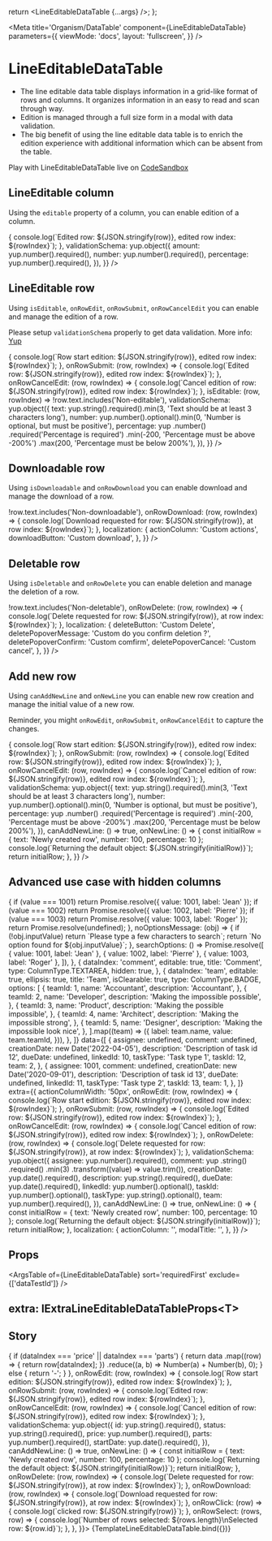 

  return <LineEditableDataTable {...args} />;
};

<Meta
  title='Organism/DataTable'
  component={LineEditableDataTable}
  parameters={{
    viewMode: 'docs',
    layout: 'fullscreen',
  }}
/>

# LineEditableDataTable

- The line editable data table displays information in a grid-like format of rows and columns. It organizes
  information in an easy to read and scan through way.
- Edition is managed through a full size form in a modal with data validation.
- The big benefit of using the line editable data table is to enrich the edition experience with additional
  information which can be absent from the table.

Play with LineEditableDataTable live on [CodeSandbox](https://codesandbox.io/s/lineeditabledatatable-demo-mfix5w)

## LineEditable column

Using the `editable` property of a column, you can enable edition of a column.

<Canvas>
  <LineEditableDataTable
    columns={[
      { suffix: '€', dataIndex: 'amount', editable: true, title: 'Amount (editable)', type: ColumnType.AMOUNT },
      { dataIndex: 'number', editable: false, title: 'Number (non-editable)', type: ColumnType.NUMBER },
      { dataIndex: 'percentage', editable: true, title: 'Percentage (editable)', type: ColumnType.PERCENTAGE },
    ]}
    data={[
      { amount: 0, number: 0, percentage: 0 },
      { amount: 1, number: 10, percentage: 100 },
      { amount: 2, number: 20, percentage: 200 },
    ]}
    extra={{
      onRowSubmit: (row, rowIndex) => {
        console.log(`Edited row: ${JSON.stringify(row)}, edited row index: ${rowIndex}`);
      },
      validationSchema: yup.object({
        amount: yup.number().required(),
        number: yup.number().required(),
        percentage: yup.number().required(),
      }),
    }}
  />
</Canvas>

## LineEditable row

Using `isEditable`, `onRowEdit`, `onRowSubmit`, `onRowCancelEdit` you can enable and manage the edition of a row.

Please setup `validationSchema` properly to get data validation. More info: [Yup](https://github.com/jquense/yup#yup)

<Canvas>
  <LineEditableDataTable
    columns={[
      { dataIndex: 'text', editable: true, title: 'Text (editable)', type: ColumnType.TEXT },
      { dataIndex: 'number', editable: false, title: 'Number (non-editable)', type: ColumnType.NUMBER },
      { dataIndex: 'percentage', editable: true, title: 'Percentage (editable)', type: ColumnType.PERCENTAGE },
    ]}
    data={[
      { text: 'LineEditable row 0', number: 0, percentage: 0 },
      { text: 'Non-editable row 1', number: 10, percentage: 100 },
      { text: 'LineEditable row 2', number: 20, percentage: 200 },
    ]}
    extra={{
      onRowEdit: (row, rowIndex) => {
        console.log(`Row start edition: ${JSON.stringify(row)}, edited row index: ${rowIndex}`);
      },
      onRowSubmit: (row, rowIndex) => {
        console.log(`Edited row: ${JSON.stringify(row)}, edited row index: ${rowIndex}`);
      },
      onRowCancelEdit: (row, rowIndex) => {
        console.log(`Cancel edition of row: ${JSON.stringify(row)}, edited row index: ${rowIndex}`);
      },
      isEditable: (row, rowIndex) => !row.text.includes('Non-editable'),
      validationSchema: yup.object({
        text: yup.string().required().min(3, 'Text should be at least 3 characters long'),
        number: yup.number().optional().min(0, 'Number is optional, but must be positive'),
        percentage: yup
          .number()
          .required('Percentage is required')
          .min(-200, 'Percentage must be above -200%')
          .max(200, 'Percentage must be below 200%'),
      }),
    }}
  />
</Canvas>

## Downloadable row

Using `isDownloadable` and `onRowDownload` you can enable download and manage the download of a row.

<Canvas>
  <LineEditableDataTable
    columns={[
      { dataIndex: 'text', editable: true, title: 'Text', type: ColumnType.TEXT },
      { dataIndex: 'number', editable: true, title: 'Number', type: ColumnType.NUMBER },
      { dataIndex: 'percentage', editable: true, title: 'Percentage', type: ColumnType.PERCENTAGE },
    ]}
    data={[
      { text: 'Downloadable row 0', number: 0, percentage: 0 },
      { text: 'Non-downloadable row 1', number: 10, percentage: 100 },
      { text: 'Downloadable row 2', number: 20, percentage: 200 },
    ]}
    extra={{
      isDownloadable: (row, rowIndex) => !row.text.includes('Non-downloadable'),
      onRowDownload: (row, rowIndex) => {
        console.log(`Download requested for row: ${JSON.stringify(row)}, at row index: ${rowIndex}`);
      },
      localization: {
        actionColumn: 'Custom actions',
        downloadButton: 'Custom download',
      },
    }}
  />
</Canvas>

## Deletable row

Using `isDeletable` and `onRowDelete` you can enable deletion and manage the deletion of a row.

<Canvas>
  <LineEditableDataTable
    columns={[
      { dataIndex: 'text', editable: true, title: 'Text', type: ColumnType.TEXT },
      { dataIndex: 'number', editable: true, title: 'Number', type: ColumnType.NUMBER },
      { dataIndex: 'percentage', editable: true, title: 'Percentage', type: ColumnType.PERCENTAGE },
    ]}
    data={[
      { text: 'Deletable row 0', number: 0, percentage: 0 },
      { text: 'Non-deletable row 1', number: 10, percentage: 100 },
      { text: 'Deletable row 2', number: 20, percentage: 200 },
    ]}
    extra={{
      isDeletable: (row, rowIndex) => !row.text.includes('Non-deletable'),
      onRowDelete: (row, rowIndex) => {
        console.log(`Delete requested for row: ${JSON.stringify(row)}, at row index: ${rowIndex}`);
      },
      localization: {
        deleteButton: 'Custom Delete',
        deletePopoverMessage: 'Custom do you confirm deletion ?',
        deletePopoverConfirm: 'Custom comfirm',
        deletePopoverCancel: 'Custom cancel',
      },
    }}
  />
</Canvas>

## Add new row

Using `canAddNewLine` and `onNewLine` you can enable new row creation and manage the initial value of a new row.

Reminder, you might `onRowEdit`, `onRowSubmit`, `onRowCancelEdit` to capture the changes.

<Canvas>
  <LineEditableDataTable
    columns={[
      { dataIndex: 'text', editable: false, title: 'Text', type: ColumnType.TEXT },
      { dataIndex: 'number', editable: true, title: 'Number', type: ColumnType.NUMBER },
      { dataIndex: 'percentage', editable: true, title: 'Percentage', type: ColumnType.PERCENTAGE },
    ]}
    data={[
      { text: 'Existing row 0', number: 0, percentage: 0 },
      { text: 'Existing row 1', number: 10, percentage: 100 },
      { text: 'Existing row 2', number: 20, percentage: 200 },
    ]}
    extra={{
      onRowEdit: (row, rowIndex) => {
        console.log(`Row start edition: ${JSON.stringify(row)}, edited row index: ${rowIndex}`);
      },
      onRowSubmit: (row, rowIndex) => {
        console.log(`Edited row: ${JSON.stringify(row)}, edited row index: ${rowIndex}`);
      },
      onRowCancelEdit: (row, rowIndex) => {
        console.log(`Cancel edition of row: ${JSON.stringify(row)}, edited row index: ${rowIndex}`);
      },
      validationSchema: yup.object({
        text: yup.string().required().min(3, 'Text should be at least 3 characters long'),
        number: yup.number().optional().min(0, 'Number is optional, but must be positive'),
        percentage: yup
          .number()
          .required('Percentage is required')
          .min(-200, 'Percentage must be above -200%')
          .max(200, 'Percentage must be below 200%'),
      }),
      canAddNewLine: () => true,
      onNewLine: () => {
        const initialRow = { text: 'Newly created row', number: 100, percentage: 10 };
        console.log(`Returning the default object: ${JSON.stringify(initialRow)}`);
        return initialRow;
      },
    }}
  />
</Canvas>

## Advanced use case with hidden columns

<Canvas>
  <LineEditableDataTable
    columns={[
      {
        dataIndex: 'creationDate',
        sorter: true,
        title: 'Start date',
        type: ColumnType.DATE,
      },
      {
        dataIndex: 'taskType',
        ellipsis: true,
        title: 'Type',
        type: ColumnType.TEXT,
      },
      {
        dataIndex: 'description',
        hidden: true,
        editable: true,
        title: 'Description',
        type: ColumnType.TEXT,
      },
      {
        dataIndex: 'dueDate',
        editable: true,
        sorter: true,
        title: 'Due date',
        type: ColumnType.DATE,
      },
      {
        dataIndex: 'assignee',
        editable: true,
        ellipsis: true,
        title: 'Assigned to',
        type: ColumnType.DYNAMICSEARCH,
        isClearable: true,
        resolveValue: (value) => {
          if (value === 1001) return Promise.resolve({ value: 1001, label: 'Jean' });
          if (value === 1002) return Promise.resolve({ value: 1002, label: 'Pierre' });
          if (value === 1003) return Promise.resolve({ value: 1003, label: 'Roger' });
          return Promise.resolve(undefined);
        },
        noOptionsMessage: (obj) => {
          if (!obj.inputValue) return `Please type a few characters to search`;
          return `No option found for ${obj.inputValue}`;
        },
        searchOptions: () =>
          Promise.resolve([
            { value: 1001, label: 'Jean' },
            { value: 1002, label: 'Pierre' },
            { value: 1003, label: 'Roger' },
          ]),
      },
      {
        dataIndex: 'comment',
        editable: true,
        title: 'Comment',
        type: ColumnType.TEXTAREA,
        hidden: true,
      },
      {
        dataIndex: 'team',
        editable: true,
        ellipsis: true,
        title: 'Team',
        isClearable: true,
        type: ColumnType.BADGE,
        options: [
          {
            teamId: 1,
            name: 'Accountant',
            description: 'Accountant',
          },
          {
            teamId: 2,
            name: 'Developer',
            description: 'Making the impossible possible',
          },
          {
            teamId: 3,
            name: 'Product',
            description: 'Making the possible impossible',
          },
          {
            teamId: 4,
            name: 'Architect',
            description: 'Making the impossible strong',
          },
          {
            teamId: 5,
            name: 'Designer',
            description: 'Making the impossible look nice',
          },
        ].map((team) => ({
          label: team.name,
          value: team.teamId,
        })),
      },
    ]}
    data={[
      {
        assignee: undefined,
        comment: undefined,
        creationDate: new Date('2022-04-05'),
        description: 'Description of task id 12',
        dueDate: undefined,
        linkedId: 10,
        taskType: 'Task type 1',
        taskId: 12,
        team: 2,
      },
      {
        assignee: 1001,
        comment: undefined,
        creationDate: new Date('2020-09-01'),
        description: 'Description of task id 13',
        dueDate: undefined,
        linkedId: 11,
        taskType: 'Task type 2',
        taskId: 13,
        team: 1,
      },
    ]}
    extra={{
      actionColumnWidth: '50px',
      onRowEdit: (row, rowIndex) => {
        console.log(`Row start edition: ${JSON.stringify(row)}, edited row index: ${rowIndex}`);
      },
      onRowSubmit: (row, rowIndex) => {
        console.log(`Edited row: ${JSON.stringify(row)}, edited row index: ${rowIndex}`);
      },
      onRowCancelEdit: (row, rowIndex) => {
        console.log(`Cancel edition of row: ${JSON.stringify(row)}, edited row index: ${rowIndex}`);
      },
      onRowDelete: (row, rowIndex) => {
        console.log(`Delete requested for row: ${JSON.stringify(row)}, at row index: ${rowIndex}`);
      },
      validationSchema: yup.object({
        assignee: yup.number().required(),
        comment: yup
          .string()
          .required()
          .min(3)
          .transform((value) => value.trim()),
        creationDate: yup.date().required(),
        description: yup.string().required(),
        dueDate: yup.date().required(),
        linkedId: yup.number().optional(),
        taskId: yup.number().optional(),
        taskType: yup.string().optional(),
        team: yup.number().required(),
      }),
      canAddNewLine: () => true,
      onNewLine: () => {
        const initialRow = { text: 'Newly created row', number: 100, percentage: 10 };
        console.log(`Returning the default object: ${JSON.stringify(initialRow)}`);
        return initialRow;
      },
      localization: {
        actionColumn: '',
        modalTitle: '',
      },
    }}
  />
</Canvas>

## Props

<ArgsTable of={LineEditableDataTable} sort='requiredFirst' exclude={['dataTestId']} />

## extra: IExtraLineEditableDataTableProps<T\>

<ArgsTable of={FakeExtraLineEditableDataTable} sort='requiredFirst' />

## Story

<Canvas>
  <Story
    name='LineEditableDataTable'
    args={{
      data: [
        {
          id: 'UGA',
          status: 'INACTIVE',
          price: -100000,
          parts: -10,
          startDate: new Date(2021, 2, 24),
        },
        {
          id: 'ARE',
          status: 'ACTIVE',
          price: -2500000,
          parts: 15,
          startDate: new Date(2021, 1, 13),
        },
        {
          id: 'GBR',
          status: 'IN_PROGRESS',
          price: 150000,
          parts: 3,
          startDate: new Date(2021, 1, 4),
        },
        {
          id: 'JUF',
          status: 'IN_PROGRESS',
          price: -354000,
          parts: 70,
          startDate: new Date(2021, 1, 15),
        },
        {
          id: 'YAI',
          status: 'ACTIVE',
          price: 4150000,
          parts: 30,
          startDate: new Date(2021, 2, 17),
        },
        {
          id: 'SML',
          status: 'ACTIVE',
          price: -70500,
          parts: 10,
          startDate: new Date(2021, 3, 10),
        },
      ],
      columns: [
        {
          title: 'Code',
          dataIndex: 'id',
          sorter: true,
          type: ColumnType.CODE,
          width: '70px',
        },
        {
          title: 'Badge',
          dataIndex: 'status',
          editable: true,
          sorter: true,
          type: ColumnType.BADGE,
          options: [
            { label: 'Inactive', value: 'INACTIVE' },
            { label: 'In progress', value: 'IN_PROGRESS' },
            { label: 'Active', value: 'ACTIVE' },
          ],
        },
        {
          title: 'Amount',
          dataIndex: 'price',
          editable: true,
          sorter: true,
          type: ColumnType.AMOUNT,
          suffix: '€',
        },
        {
          title: 'Percentage',
          dataIndex: 'parts',
          editable: true,
          sorter: true,
          type: ColumnType.PERCENTAGE,
        },
        {
          title: 'Date',
          dataIndex: 'startDate',
          editable: true,
          sorter: true,
          type: ColumnType.DATE,
        },
      ],
      extra: {
        computeTotal: (data, dataIndex) => {
          if (dataIndex === 'price' || dataIndex === 'parts') {
            return data
              .map((row) => {
                return row[dataIndex];
              })
              .reduce((a, b) => Number(a) + Number(b), 0);
          } else {
            return '-';
          }
        },
        onRowEdit: (row, rowIndex) => {
          console.log(`Row start edition: ${JSON.stringify(row)}, edited row index: ${rowIndex}`);
        },
        onRowSubmit: (row, rowIndex) => {
          console.log(`Edited row: ${JSON.stringify(row)}, edited row index: ${rowIndex}`);
        },
        onRowCancelEdit: (row, rowIndex) => {
          console.log(`Cancel edition of row: ${JSON.stringify(row)}, edited row index: ${rowIndex}`);
        },
        validationSchema: yup.object({
          id: yup.string().required(),
          status: yup.string().required(),
          price: yup.number().required(),
          parts: yup.number().required(),
          startDate: yup.date().required(),
        }),
        canAddNewLine: () => true,
        onNewLine: () => {
          const initialRow = { text: 'Newly created row', number: 100, percentage: 10 };
          console.log(`Returning the default object: ${JSON.stringify(initialRow)}`);
          return initialRow;
        },
        onRowDelete: (row, rowIndex) => {
          console.log(`Delete requested for row: ${JSON.stringify(row)}, at row index: ${rowIndex}`);
        },
        onRowDownload: (row, rowIndex) => {
          console.log(`Download requested for row: ${JSON.stringify(row)}, at row index: ${rowIndex}`);
        },
        onRowClick: (row) => {
          console.log(`clicked row: ${JSON.stringify(row)}`);
        },
        onRowSelect: (rows, row) => {
          console.log(`Number of rows selected: ${rows.length}\nSelected row: ${row.id}`);
        },
      },
    }}>
    {TemplateLineEditableDataTable.bind({})}
  </Story>
</Canvas>
